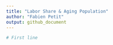 ```yaml
---
title: "Labor Share & Aging Population"
author: "Fabien Petit"
output: github_document
---
```


```r

# First line

```

